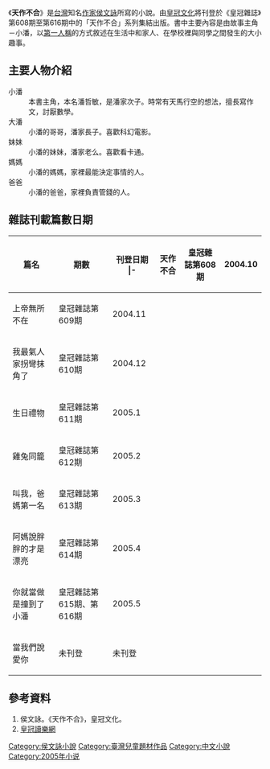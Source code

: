 {{expand|time=2015-04-12T01:13:26+00:00}}
{{unreferenced|time=2015-04-12T01:13:26+00:00}}
{{infobox Book | 
| name         = 天作不合
| author       = [[侯文詠|侯文詠]]
| cover_artist = 
| country      = [[臺灣|臺灣]]
| language     = 中文
| genre        = 
| publisher    = [[皇冠文化|皇冠文化]]
| release_date = 2005年7月4日
| media_type   = 
| pages        = 332頁
| isbn         = 957-33-2155-6
}}

《'''天作不合'''》是[[台灣|台灣]]知名[[作家|作家]][[侯文詠|侯文詠]]所寫的小說。由[[皇冠文化|皇冠文化]]將刊登於《皇冠雜誌》第608期至第616期中的「天作不合」系列集結出版。書中主要內容是由故事主角－小潘，以[[第一人稱|第一人稱]]的方式敘述在生活中和家人、在學校裡與同學之間發生的大小趣事。

== 主要人物介紹 ==
; 小潘
: 本書主角，本名潘哲敏，是潘家次子。時常有天馬行空的想法，擅長寫作文，討厭數學。
; 大潘
: 小潘的哥哥，潘家長子。喜歡科幻電影。
; 妹妹
: 小潘的妹妹，潘家老么。喜歡看卡通。
; 媽媽
: 小潘的媽媽，家裡最能決定事情的人。
; 爸爸
: 小潘的爸爸，家裡負責管錢的人。

== 雜誌刊載篇數日期 ==
{| class="wikitable" style="text-align:center"
!篇名!!期數!!刊登日期
|-　
|天作不合||皇冠雜誌第608期||2004.10
|-
|上帝無所不在||皇冠雜誌第609期||2004.11
|-
|我最氣人家拐彎抹角了||皇冠雜誌第610期||2004.12
|-
|生日禮物||皇冠雜誌第611期||2005.1
|-
|雞兔同籠||皇冠雜誌第612期||2005.2
|-
|叫我，爸媽第一名||皇冠雜誌第613期||2005.3
|-
|阿媽說胖胖的才是漂亮||皇冠雜誌第614期||2005.4
|-
|你就當做是撞到了小潘||皇冠雜誌第615期、第616期||2005.5
|-
|當我們說愛你||未刊登||未刊登
|}

== 參考資料 ==
#侯文詠。《天作不合》，皇冠文化。
#[http://www.crown.com.tw/index.aspx 皇冠讀樂網] {{Wayback|url=http://www.crown.com.tw/index.aspx |date=20190625163527 }}

[[Category:侯文詠小說|Category:侯文詠小說]]
[[Category:臺灣兒童題材作品|Category:臺灣兒童題材作品]]
[[Category:中文小說|Category:中文小說]]
[[Category:2005年小说|Category:2005年小说]]